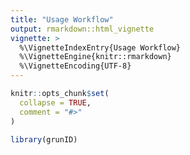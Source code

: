 ```yaml
---
title: "Usage Workflow"
output: rmarkdown::html_vignette
vignette: >
  %\VignetteIndexEntry{Usage Workflow}
  %\VignetteEngine{knitr::rmarkdown}
  %\VignetteEncoding{UTF-8}
---
```


```r
knitr::opts_chunk$set(
  collapse = TRUE,
  comment = "#>"
)
```

```r
library(grunID)
```

